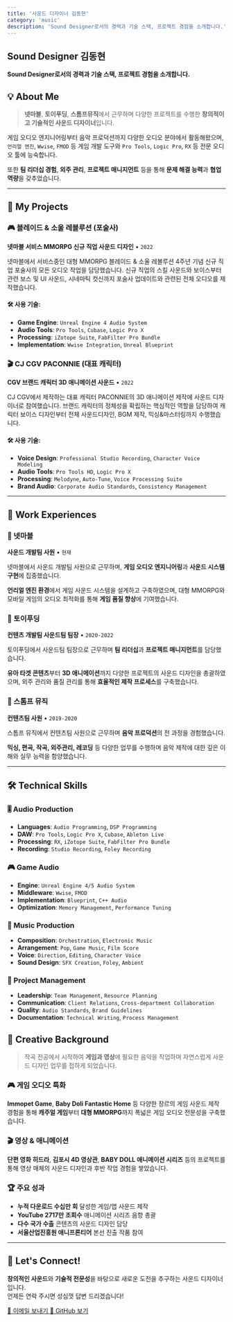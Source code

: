 ```yaml
---
title: '사운드 디자이너 김동현'
category: 'music'
description: 'Sound Designer로서의 경력과 기술 스택, 프로젝트 경험을 소개합니다.'
---
```


## Sound Designer 김동현

**Sound Designer로서의 경력과 기술 스택, 프로젝트 경험을 소개합니다.**

## 💡 About Me

<div className="about-intro">
  
> **넷마블**, **토이푸딩**, **스톰프뮤직**에서 근무하며 다양한 프로젝트를 수행한 **창의적이고 기술적인 사운드 디자이너**입니다.

게임 오디오 엔지니어링부터 음악 프로덕션까지 다양한 오디오 분야에서 활동해왔으며, `언리얼 엔진`, `Wwise`, `FMOD` 등 게임 개발 도구와 `Pro Tools`, `Logic Pro`, `RX` 등 전문 오디오 툴에 능숙합니다.

또한 **팀 리더십 경험**, **외주 관리**, **프로젝트 매니지먼트** 등을 통해 **문제 해결 능력**과 **협업 역량**을 갖추었습니다.

</div>

---

## 🚀 My Projects

<div className="project-card">

### 🎮 블레이드 & 소울 레볼루션 (포술사)

**넷마블 서비스 MMORPG 신규 직업 사운드 디자인** • `2022`

넷마블에서 서비스중인 대형 MMORPG 블레이드 & 소울 레볼루션 4주년 기념 신규 직업 포술사의 모든 오디오 작업을 담당했습니다. 신규 직업의 스킬 사운드와 보이스부터 관련 보스 및 UI 사운드, 시네마틱 컷신까지 포술사 업데이트와 관련된 전체 오디오를 제작했습니다.

#### 🛠 사용 기술:

- **Game Engine**: `Unreal Engine 4 Audio System`
- **Audio Tools**: `Pro Tools`, `Cubase`, `Logic Pro X`
- **Processing**: `iZotope Suite`, `FabFilter Pro Bundle`
- **Implementation**: `Wwise Integration`, `Unreal Blueprint`

</div>

<div className="project-card">

### 🎬 CJ CGV PACONNIE (대표 캐릭터)

**CGV 브랜드 캐릭터 3D 애니메이션 사운드** • `2022`

CJ CGV에서 제작하는 대표 캐릭터 PACONNIE의 3D 애니메이션 제작에 사운드 디자이너로 참여했습니다. 브랜드 캐릭터의 정체성을 확립하는 핵심적인 역할을 담당하여 캐릭터 보이스 디자인부터 전체 사운드디자인, BGM 제작, 믹싱&마스터링까지 수행했습니다.

#### 🛠 사용 기술:

- **Voice Design**: `Professional Studio Recording`, `Character Voice Modeling`
- **Audio Tools**: `Pro Tools HD`, `Logic Pro X`
- **Processing**: `Melodyne`, `Auto-Tune`, `Voice Processing Suite`
- **Brand Audio**: `Corporate Audio Standards`, `Consistency Management`

</div>

---

## 💼 Work Experiences

<div className="experience-card">

### 🏢 넷마블

**사운드 개발팀 사원** • `현재`

넷마블에서 사운드 개발팀 사원으로 근무하며, **게임 오디오 엔지니어링**과 **사운드 시스템 구현**에 집중했습니다.

**언리얼 엔진 환경**에서 게임 사운드 시스템을 설계하고 구축하였으며, 대형 MMORPG와 모바일 게임의 오디오 최적화를 통해 **게임 품질 향상**에 기여했습니다.

</div>

<div className="experience-card secondary">

### 🏢 토이푸딩

**컨텐츠 개발팀 사운드팀 팀장** • `2020-2022`

토이푸딩에서 사운드팀 팀장으로 근무하며 **팀 리더십**과 **프로젝트 매니지먼트**를 담당했습니다.

**유아 타겟 콘텐츠**부터 **3D 애니메이션**까지 다양한 프로젝트의 사운드 디자인을 총괄하였으며, 외주 관리와 품질 관리를 통해 **효율적인 제작 프로세스**를 구축했습니다.

</div>

<div className="experience-card">

### 🏢 스톰프 뮤직

**컨텐츠팀 사원** • `2019-2020`

스톰프 뮤직에서 컨텐츠팀 사원으로 근무하며 **음악 프로덕션**의 전 과정을 경험했습니다.

**믹싱, 편곡, 작곡, 외주관리, 레코딩** 등 다양한 업무를 수행하며 음악 제작에 대한 깊은 이해와 실무 능력을 함양했습니다.

</div>

---

## 🛠 Technical Skills

<div className="skills-grid">

<div className="skill-category audio">

### 🎚️ Audio Production

- **Languages**: `Audio Programming`, `DSP Programming`
- **DAW**: `Pro Tools`, `Logic Pro X`, `Cubase`, `Ableton Live`
- **Processing**: `RX`, `iZotope Suite`, `FabFilter Pro Bundle`
- **Recording**: `Studio Recording`, `Foley Recording`

</div>

<div className="skill-category platform">

### 🎮 Game Audio

- **Engine**: `Unreal Engine 4/5 Audio System`
- **Middleware**: `Wwise`, `FMOD`
- **Implementation**: `Blueprint`, `C++ Audio`
- **Optimization**: `Memory Management`, `Performance Tuning`

</div>

<div className="skill-category devops">

### 🎼 Music Production

- **Composition**: `Orchestration`, `Electronic Music`
- **Arrangement**: `Pop`, `Game Music`, `Film Score`
- **Voice**: `Direction`, `Editing`, `Character Voice`
- **Sound Design**: `SFX Creation`, `Foley`, `Ambient`

</div>

<div className="skill-category database">

### 🎯 Project Management

- **Leadership**: `Team Management`, `Resource Planning`
- **Communication**: `Client Relations`, `Cross-department Collaboration`
- **Quality**: `Audio Standards`, `Brand Guidelines`
- **Documentation**: `Technical Writing`, `Process Management`

</div>

</div>

## 🎵 Creative Background

<div className="creative-background">

> 작곡 전공에서 시작하여 **게임과 영상**에 필요한 음악을 작업하며 자연스럽게 사운드 디자인 업무를 접하게 되었습니다.

### 🎮 게임 오디오 특화

**Immopet Game**, **Baby Doli Fantastic Home** 등 다양한 장르의 게임 사운드 제작 경험을 통해 **캐주얼 게임**부터 **대형 MMORPG**까지 폭넓은 게임 오디오 전문성을 구축했습니다.

### 🎬 영상 & 애니메이션

**단편 영화 히드라**, **김포시 4D 영상관**, **BABY DOLL 애니메이션 시리즈** 등의 프로젝트를 통해 영상 매체의 사운드 디자인과 후반 작업 경험을 쌓았습니다.

### 🏆 주요 성과

- **누적 다운로드 수십만 회** 달성한 게임/앱 사운드 제작
- **YouTube 2717만 조회수** 애니메이션 시리즈 음향 총괄
- **다수 국가 수출** 콘텐츠의 사운드 디자인 담당
- **서울산업진흥원 애니프론티어** 본선 진출 작품 참여

</div>

---

<div className="contact-section">

## 💌 Let's Connect!

**창의적인 사운드**와 **기술적 전문성**을 바탕으로 새로운 도전을 추구하는 사운드 디자이너입니다.  
언제든 연락 주시면 성심껏 답변 드리겠습니다!

<div className="contact-buttons">
  <a href="mailto:dhk9309@gmail.com" className="contact-button">
    📧 이메일 보내기
  </a>
  <a href="https://github.com/dongdongdongk" target="_blank" className="contact-button github">
    🔗 GitHub 보기
  </a>
</div>

</div>
